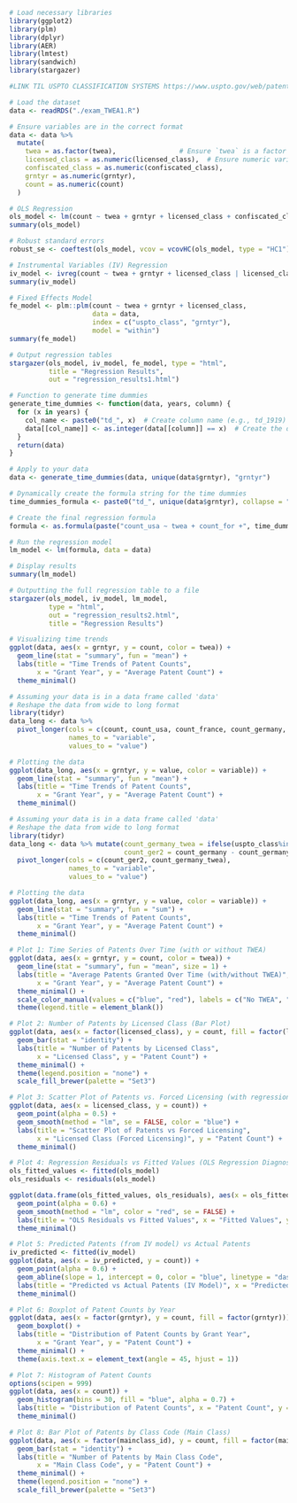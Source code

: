 ```r
# Load necessary libraries
library(ggplot2)
library(plm)
library(dplyr)
library(AER)
library(lmtest)
library(sandwich)
library(stargazer)

#LINK TIL USPTO CLASSIFICATION SYSTEMS https://www.uspto.gov/web/patents/classification/selectnumwithtitle.htm

# Load the dataset
data <- readRDS("./exam_TWEA1.R")

# Ensure variables are in the correct format
data <- data %>%
  mutate(
    twea = as.factor(twea),                # Ensure `twea` is a factor
    licensed_class = as.numeric(licensed_class),  # Ensure numeric variables are numeric
    confiscated_class = as.numeric(confiscated_class),
    grntyr = as.numeric(grntyr),
    count = as.numeric(count)
  )
```

```r
# OLS Regression
ols_model <- lm(count ~ twea + grntyr + licensed_class + confiscated_class, data = data)
summary(ols_model)
```


```r
# Robust standard errors
robust_se <- coeftest(ols_model, vcov = vcovHC(ols_model, type = "HC1"))
```


```r
# Instrumental Variables (IV) Regression
iv_model <- ivreg(count ~ twea + grntyr + licensed_class | licensed_class + confiscated_class, data = data)
summary(iv_model)
```

```r
# Fixed Effects Model
fe_model <- plm::plm(count ~ twea + grntyr + licensed_class, 
                     data = data, 
                     index = c("uspto_class", "grntyr"), 
                     model = "within")
summary(fe_model)
```

```r
# Output regression tables
stargazer(ols_model, iv_model, fe_model, type = "html", 
          title = "Regression Results", 
          out = "regression_results1.html")

```

```r
# Function to generate time dummies
generate_time_dummies <- function(data, years, column) {
  for (x in years) {
    col_name <- paste0("td_", x)  # Create column name (e.g., td_1919)
    data[[col_name]] <- as.integer(data[[column]] == x)  # Create the dummy variable
  }
  return(data)
}

# Apply to your data
data <- generate_time_dummies(data, unique(data$grntyr), "grntyr")

# Dynamically create the formula string for the time dummies
time_dummies_formula <- paste0("td_", unique(data$grntyr), collapse = " + ")

# Create the final regression formula
formula <- as.formula(paste("count_usa ~ twea + count_for +", time_dummies_formula))

# Run the regression model
lm_model <- lm(formula, data = data)

# Display results
summary(lm_model)

```

```r
# Outputting the full regression table to a file
stargazer(ols_model, iv_model, lm_model, 
          type = "html", 
          out = "regression_results2.html",
          title = "Regression Results")
```

```r
# Visualizing time trends
ggplot(data, aes(x = grntyr, y = count, color = twea)) +
  geom_line(stat = "summary", fun = "mean") +
  labs(title = "Time Trends of Patent Counts", 
       x = "Grant Year", y = "Average Patent Count") +
  theme_minimal()
```

```r

# Assuming your data is in a data frame called 'data'
# Reshape the data from wide to long format
library(tidyr)
data_long <- data %>%
  pivot_longer(cols = c(count, count_usa, count_france, count_germany, count_for), 
               names_to = "variable", 
               values_to = "value")

# Plotting the data
ggplot(data_long, aes(x = grntyr, y = value, color = variable)) +
  geom_line(stat = "summary", fun = "mean") +
  labs(title = "Time Trends of Patent Counts", 
       x = "Grant Year", y = "Average Patent Count") +
  theme_minimal()
```

```r

# Assuming your data is in a data frame called 'data'
# Reshape the data from wide to long format
library(tidyr)
data_long <- data %>% mutate(count_germany_twea = ifelse(uspto_class%in% test1111, count_germany, 0),
                             count_ger2 = count_germany - count_germany_twea) %>% 
  pivot_longer(cols = c(count_ger2, count_germany_twea), 
               names_to = "variable", 
               values_to = "value")

# Plotting the data
ggplot(data_long, aes(x = grntyr, y = value, color = variable)) +
  geom_line(stat = "summary", fun = "sum") +
  labs(title = "Time Trends of Patent Counts", 
       x = "Grant Year", y = "Average Patent Count") +
  theme_minimal()
```



```r
# Plot 1: Time Series of Patents Over Time (with or without TWEA)
ggplot(data, aes(x = grntyr, y = count, color = twea)) +
  geom_line(stat = "summary", fun = "mean", size = 1) +
  labs(title = "Average Patents Granted Over Time (with/without TWEA)", 
       x = "Grant Year", y = "Average Patent Count") +
  theme_minimal() +
  scale_color_manual(values = c("blue", "red"), labels = c("No TWEA", "TWEA")) +
  theme(legend.title = element_blank())

```

```r
# Plot 2: Number of Patents by Licensed Class (Bar Plot)
ggplot(data, aes(x = factor(licensed_class), y = count, fill = factor(licensed_class))) +
  geom_bar(stat = "identity") +
  labs(title = "Number of Patents by Licensed Class", 
       x = "Licensed Class", y = "Patent Count") +
  theme_minimal() +
  theme(legend.position = "none") +
  scale_fill_brewer(palette = "Set3")
```

```r
# Plot 3: Scatter Plot of Patents vs. Forced Licensing (with regression line)
ggplot(data, aes(x = licensed_class, y = count)) +
  geom_point(alpha = 0.5) +
  geom_smooth(method = "lm", se = FALSE, color = "blue") +
  labs(title = "Scatter Plot of Patents vs Forced Licensing", 
       x = "Licensed Class (Forced Licensing)", y = "Patent Count") +
  theme_minimal()

```

```r
# Plot 4: Regression Residuals vs Fitted Values (OLS Regression Diagnostic)
ols_fitted_values <- fitted(ols_model)
ols_residuals <- residuals(ols_model)

ggplot(data.frame(ols_fitted_values, ols_residuals), aes(x = ols_fitted_values, y = ols_residuals)) +
  geom_point(alpha = 0.6) +
  geom_smooth(method = "lm", color = "red", se = FALSE) +
  labs(title = "OLS Residuals vs Fitted Values", x = "Fitted Values", y = "Residuals") +
  theme_minimal()
```

```r
# Plot 5: Predicted Patents (from IV model) vs Actual Patents
iv_predicted <- fitted(iv_model)
ggplot(data, aes(x = iv_predicted, y = count)) +
  geom_point(alpha = 0.6) +
  geom_abline(slope = 1, intercept = 0, color = "blue", linetype = "dashed") +
  labs(title = "Predicted vs Actual Patents (IV Model)", x = "Predicted Patents", y = "Actual Patents") +
  theme_minimal()
```

```r
# Plot 6: Boxplot of Patent Counts by Year
ggplot(data, aes(x = factor(grntyr), y = count, fill = factor(grntyr))) +
  geom_boxplot() +
  labs(title = "Distribution of Patent Counts by Grant Year", 
       x = "Grant Year", y = "Patent Count") +
  theme_minimal() +
  theme(axis.text.x = element_text(angle = 45, hjust = 1))
```

```r
# Plot 7: Histogram of Patent Counts
options(scipen = 999)
ggplot(data, aes(x = count)) +
  geom_histogram(bins = 30, fill = "blue", alpha = 0.7) +
  labs(title = "Distribution of Patent Counts", x = "Patent Count", y = "Frequency") +
  theme_minimal()
```

```r
# Plot 8: Bar Plot of Patents by Class Code (Main Class)
ggplot(data, aes(x = factor(mainclass_id), y = count, fill = factor(mainclass_id))) +
  geom_bar(stat = "identity") +
  labs(title = "Number of Patents by Main Class Code", 
       x = "Main Class Code", y = "Patent Count") +
  theme_minimal() +
  theme(legend.position = "none") +
  scale_fill_brewer(palette = "Set3")
```

